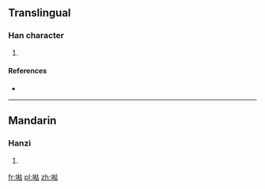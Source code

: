 ==Translingual==

===Han character===
{{Han char|rn=30|rad=口|as=09|sn=12|four=|canj=口木十口 (RDJR)|ids=⿰[[口]][[枯]]}}

# {{defn|Han|sort=口09}}

====References====
* {{Han ref|kx=0198.280|dkj=03944|dj=0420.160|hdz=10651.030|uh=5596|ud=21910}}

----

==Mandarin==

===Hanzi===
{{cmn-hanzi|pin=[[hú]] ([[hu2]])|wg=hu<sup>2</sup>}}

# {{defn|lang=cmn|sort=口09}}

[[fr:喖]]
[[pl:喖]]
[[zh:喖]]